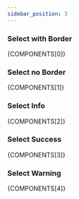 ```yaml
---
sidebar_position: 3
---
```



### Select with Border

<CodePreview>{COMPONENTS[0]}</CodePreview>

### Select no Border

<CodePreview>{COMPONENTS[1]}</CodePreview>

### Select Info

<CodePreview>{COMPONENTS[2]}</CodePreview>

### Select Success

<CodePreview>{COMPONENTS[3]}</CodePreview>

### Select Warning

<CodePreview>{COMPONENTS[4]}</CodePreview>
